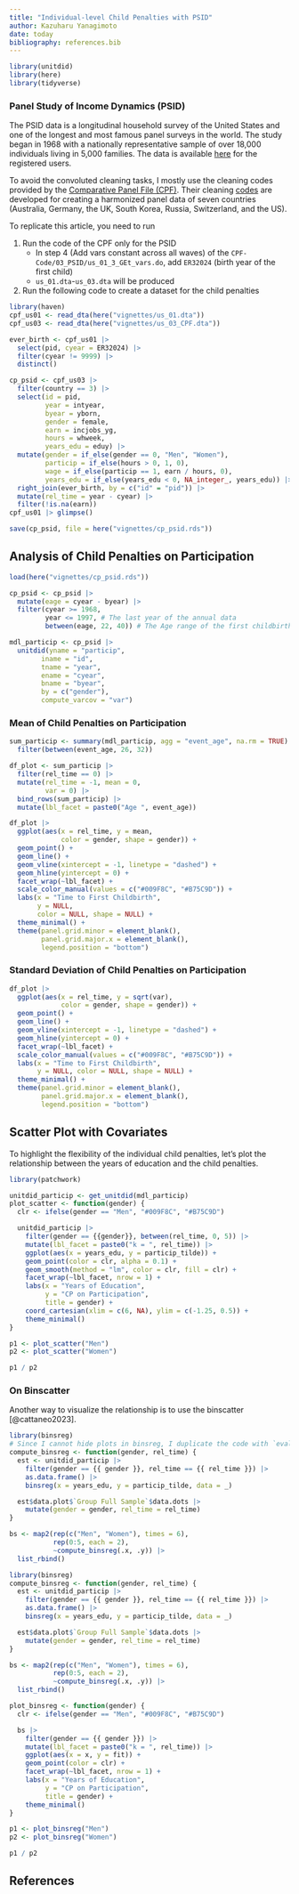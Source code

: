 ```yaml
---
title: "Individual-level Child Penalties with PSID"
author: Kazuharu Yanagimoto
date: today
bibliography: references.bib
---
```


```r
library(unitdid)
library(here)
library(tidyverse)
```

### Panel Study of Income Dynamics (PSID)

The PSID data is a longitudinal household survey of the United States and one of
the longest and most famous panel surveys in the world. The study began in 1968
with a nationally representative sample of over 18,000 individuals living in
5,000 families. The data is available [here](https://psidonline.isr.umich.edu)
for the registered users.

To avoid the convoluted cleaning tasks, I mostly use the cleaning codes provided
by the [Comparative Panel File (CPF)](https://www.cpfdata.com). Their cleaning
[codes](https://www.cpfdata.com) are developed for creating a harmonized panel
data of seven countries (Australia, Germany, the UK, South Korea, Russia,
Switzerland, and the US).

To replicate this article, you need to run

1.  Run the code of the CPF only for the PSID
    -   In step 4 (Add vars constant across all waves) of the
        `CPF-Code/03_PSID/us_01_3_GEt_vars.do`, add `ER32024` (birth year of the
        first child)
    -   `us_01.dta`-`us_03.dta` will be produced
2.  Run the following code to create a dataset for the child penalties

```r
library(haven)
cpf_us01 <- read_dta(here("vignettes/us_01.dta"))
cpf_us03 <- read_dta(here("vignettes/us_03_CPF.dta"))

ever_birth <- cpf_us01 |>
  select(pid, cyear = ER32024) |>
  filter(cyear != 9999) |>
  distinct()

cp_psid <- cpf_us03 |>
  filter(country == 3) |>
  select(id = pid,
         year = intyear,
         byear = yborn,
         gender = female,
         earn = incjobs_yg,
         hours = whweek,
         years_edu = eduy) |>
  mutate(gender = if_else(gender == 0, "Men", "Women"),
         particip = if_else(hours > 0, 1, 0),
         wage = if_else(particip == 1, earn / hours, 0),
         years_edu = if_else(years_edu < 0, NA_integer_, years_edu)) |>
  right_join(ever_birth, by = c("id" = "pid")) |>
  mutate(rel_time = year - cyear) |>
  filter(!is.na(earn))
cpf_us01 |> glimpse()

save(cp_psid, file = here("vignettes/cp_psid.rds"))
```

## Analysis of Child Penalties on Participation

```r
load(here("vignettes/cp_psid.rds"))

cp_psid <- cp_psid |>
  mutate(eage = cyear - byear) |>
  filter(cyear >= 1968,
         year <= 1997, # The last year of the annual data
         between(eage, 22, 40)) # The Age range of the first childbirth

mdl_particip <- cp_psid |>
  unitdid(yname = "particip",
        iname = "id",
        tname = "year",
        ename = "cyear",
        bname = "byear",
        by = c("gender"),
        compute_varcov = "var")
```

### Mean of Child Penalties on Participation

```r
sum_particip <- summary(mdl_particip, agg = "event_age", na.rm = TRUE) |>
  filter(between(event_age, 26, 32))

df_plot <- sum_particip |>
  filter(rel_time == 0) |>
  mutate(rel_time = -1, mean = 0,
         var = 0) |>
  bind_rows(sum_particip) |>
  mutate(lbl_facet = paste0("Age ", event_age))

df_plot |>
  ggplot(aes(x = rel_time, y = mean,
             color = gender, shape = gender)) +
  geom_point() +
  geom_line() +
  geom_vline(xintercept = -1, linetype = "dashed") +
  geom_hline(yintercept = 0) +
  facet_wrap(~lbl_facet) +
  scale_color_manual(values = c("#009F8C", "#B75C9D")) +
  labs(x = "Time to First Childbirth",
       y = NULL,
       color = NULL, shape = NULL) +
  theme_minimal() +
  theme(panel.grid.minor = element_blank(),
        panel.grid.major.x = element_blank(),
        legend.position = "bottom")
```

### Standard Deviation of Child Penalties on Participation

```r
df_plot |>
  ggplot(aes(x = rel_time, y = sqrt(var),
             color = gender, shape = gender)) +
  geom_point() +
  geom_line() +
  geom_vline(xintercept = -1, linetype = "dashed") +
  geom_hline(yintercept = 0) +
  facet_wrap(~lbl_facet) +
  scale_color_manual(values = c("#009F8C", "#B75C9D")) +
  labs(x = "Time to First Childbirth",
       y = NULL, color = NULL, shape = NULL) +
  theme_minimal() +
  theme(panel.grid.minor = element_blank(),
        panel.grid.major.x = element_blank(),
        legend.position = "bottom")
```


## Scatter Plot with Covariates

To highlight the flexibility of the individual child penalties, let's plot the
relationship between the years of education and the child penalties.

```r
library(patchwork)

unitdid_particip <- get_unitdid(mdl_particip)
plot_scatter <- function(gender) {
  clr <- ifelse(gender == "Men", "#009F8C", "#B75C9D")

  unitdid_particip |>
    filter(gender == {{gender}}, between(rel_time, 0, 5)) |>
    mutate(lbl_facet = paste0("k = ", rel_time)) |>
    ggplot(aes(x = years_edu, y = particip_tilde)) +
    geom_point(color = clr, alpha = 0.1) +
    geom_smooth(method = "lm", color = clr, fill = clr) +
    facet_wrap(~lbl_facet, nrow = 1) +
    labs(x = "Years of Education",
         y = "CP on Participation",
         title = gender) +
    coord_cartesian(xlim = c(6, NA), ylim = c(-1.25, 0.5)) +
    theme_minimal()
}

p1 <- plot_scatter("Men")
p2 <- plot_scatter("Women")

p1 / p2
```

### On Binscatter

Another way to visualize the relationship is to use the binscatter [@cattaneo2023].

```r
library(binsreg)
# Since I cannot hide plots in binsreg, I duplicate the code with `eval = FALSE`
compute_binsreg <- function(gender, rel_time) {
  est <- unitdid_particip |>
    filter(gender == {{ gender }}, rel_time == {{ rel_time }}) |>
    as.data.frame() |>
    binsreg(x = years_edu, y = particip_tilde, data = _)

  est$data.plot$`Group Full Sample`$data.dots |>
    mutate(gender = gender, rel_time = rel_time)
}

bs <- map2(rep(c("Men", "Women"), times = 6),
           rep(0:5, each = 2),
           ~compute_binsreg(.x, .y)) |>
  list_rbind()
```

```r
library(binsreg)
compute_binsreg <- function(gender, rel_time) {
  est <- unitdid_particip |>
    filter(gender == {{ gender }}, rel_time == {{ rel_time }}) |>
    as.data.frame() |>
    binsreg(x = years_edu, y = particip_tilde, data = _)

  est$data.plot$`Group Full Sample`$data.dots |>
    mutate(gender = gender, rel_time = rel_time)
}

bs <- map2(rep(c("Men", "Women"), times = 6),
           rep(0:5, each = 2),
           ~compute_binsreg(.x, .y)) |>
  list_rbind()
```

```r
plot_binsreg <- function(gender) {
  clr <- ifelse(gender == "Men", "#009F8C", "#B75C9D")

  bs |>
    filter(gender == {{ gender }}) |>
    mutate(lbl_facet = paste0("k = ", rel_time)) |>
    ggplot(aes(x = x, y = fit)) +
    geom_point(color = clr) +
    facet_wrap(~lbl_facet, nrow = 1) +
    labs(x = "Years of Education",
         y = "CP on Participation",
         title = gender) +
    theme_minimal()
}

p1 <- plot_binsreg("Men")
p2 <- plot_binsreg("Women")

p1 / p2
```

## References
